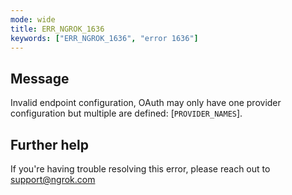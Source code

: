 ```yaml
---
mode: wide
title: ERR_NGROK_1636
keywords: ["ERR_NGROK_1636", "error 1636"]
---
```


## Message

Invalid endpoint configuration, OAuth may only have one provider configuration but multiple are defined: [`PROVIDER_NAMES`].

## Further help

If you're having trouble resolving this error, please reach out to [support@ngrok.com](mailto:support@ngrok.com?subject=Help%20with%20ERR_NGROK_1636)
